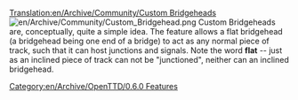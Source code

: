 [[Translation:en/Archive/Community/Custom Bridgeheads]]
{{en/Nightly|This may even not be available in nightly build or might be buggy, take caution.}}
[[File:en/Archive/Community/Custom Bridgehead.png|left]]
Custom Bridgeheads are, conceptually, quite a simple idea.  The feature allows a flat bridgehead (a bridgehead being one end of a bridge) to act as any normal piece of track, such that it can host junctions and signals.  Note the word '''flat''' -- just as an inclined piece of track can not be "junctioned", neither can an inclined bridgehead.

[[Category:en/Archive/OpenTTD/0.6.0 Features]]